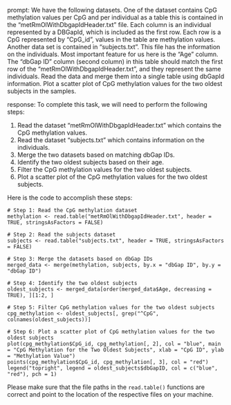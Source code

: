 prompt:
We have the following datasets. One of the dataset contains CpG methylation values per CpG and per individual as a table this is contained in the “metRmOlWithDbgapIdHeader.txt” file. Each column is an individual represented by a DBGapId, which is included as the first row. Each row is a CpG represented by "CpG_id", values in the table are methylation values. Another data set is contained in “subjects.txt”. This file has the information on the individuals. Most important feature for us here is the "Age" column. The "dbGap ID" column (second column) in this table should match the first row of the "metRmOlWithDbgapIdHeader.txt", and they represent the same individuals. Read the data and merge them into a single table using dbGapId information. Plot a scatter plot of CpG methylation values for the two oldest subjects in the samples.

response:
To complete this task, we will need to perform the following steps:

1. Read the dataset "metRmOlWithDbgapIdHeader.txt" which contains the CpG methylation values.
2. Read the dataset "subjects.txt" which contains information on the individuals.
3. Merge the two datasets based on matching dbGap IDs.
4. Identify the two oldest subjects based on their age.
5. Filter the CpG methylation values for the two oldest subjects.
6. Plot a scatter plot of the CpG methylation values for the two oldest subjects.

Here is the code to accomplish these steps:

```
# Step 1: Read the CpG methylation dataset
methylation <- read.table("metRmOlWithDbgapIdHeader.txt", header = TRUE, stringsAsFactors = FALSE)

# Step 2: Read the subjects dataset
subjects <- read.table("subjects.txt", header = TRUE, stringsAsFactors = FALSE)

# Step 3: Merge the datasets based on dbGap IDs
merged_data <- merge(methylation, subjects, by.x = "dbGap ID", by.y = "dbGap ID")

# Step 4: Identify the two oldest subjects
oldest_subjects <- merged_data[order(merged_data$Age, decreasing = TRUE), ][1:2, ]

# Step 5: Filter CpG methylation values for the two oldest subjects
cpg_methylation <- oldest_subjects[, grep("^CpG", colnames(oldest_subjects))]

# Step 6: Plot a scatter plot of CpG methylation values for the two oldest subjects
plot(cpg_methylation$CpG_id, cpg_methylation[, 2], col = "blue", main = "CpG Methylation for the Two Oldest Subjects", xlab = "CpG ID", ylab = "Methylation Value")
points(cpg_methylation$CpG_id, cpg_methylation[, 3], col = "red")
legend("topright", legend = oldest_subjects$dbGapID, col = c("blue", "red"), pch = 1)
```

Please make sure that the file paths in the `read.table()` functions are correct and point to the location of the respective files on your machine.
